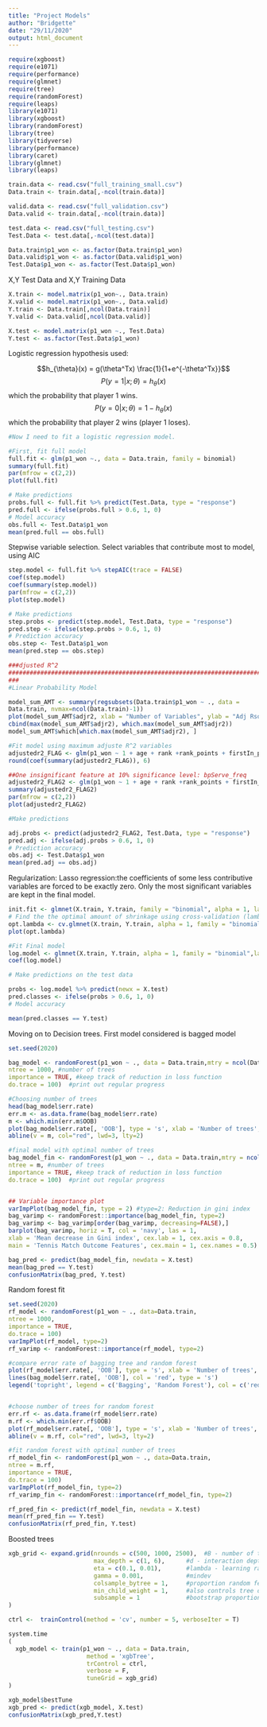---
title: "Project Models"
author: "Bridgette"
date: "29/11/2020"
output: html_document
---
```{r}

require(xgboost)
require(e1071)
require(performance)
require(glmnet)
require(tree)
require(randomForest)
require(leaps)
library(e1071)
library(xgboost)
library(randomForest)
library(tree)
library(tidyverse)
library(performance)
library(caret)
library(glmnet)
library(leaps)

train.data <- read.csv("full_training_small.csv")
Data.train <- train.data[,-ncol(train.data)]

valid.data <- read.csv("full_validation.csv")
Data.valid <- train.data[,-ncol(train.data)]

test.data <- read.csv("full_testing.csv")
Test.Data <- test.data[,-ncol(test.data)]

Data.train$p1_won <- as.factor(Data.train$p1_won)
Data.valid$p1_won <- as.factor(Data.valid$p1_won)
Test.Data$p1_won <- as.factor(Test.Data$p1_won)

```

X,Y Test Data and X,Y Training Data
```{r}
X.train <- model.matrix(p1_won~., Data.train)
X.valid <- model.matrix(p1_won~., Data.valid)
Y.train <- Data.train[,ncol(Data.train)]
Y.valid <- Data.valid[,ncol(Data.valid)]

X.test <- model.matrix(p1_won ~., Test.Data)
Y.test <- as.factor(Test.Data$p1_won)
```
Logistic regression
hypothesis used:

$$h_{\theta}(x) = g(\theta^Tx) \frac{1}{1+e^{-\theta^Tx}}$$
$$P(y=1|x;\theta) = h_\theta(x)$$ which the probability that player 1 wins.
$$P(y=0|x;\theta) = 1 - h_\theta(x)$$ which the probability that player 2 wins (player 1 loses).

```{r full regression model}
#Now I need to fit a logistic regression model.

#First, fit full model
full.fit <- glm(p1_won ~., data = Data.train, family = binomial)
summary(full.fit)
par(mfrow = c(2,2))
plot(full.fit)

# Make predictions
probs.full <- full.fit %>% predict(Test.Data, type = "response")
pred.full <- ifelse(probs.full > 0.6, 1, 0)
# Model accuracy
obs.full <- Test.Data$p1_won
mean(pred.full == obs.full)
```

Stepwise variable selection. Select variables that contribute most to model, using AIC

```{r, stepwise and adjusted r squared model}
step.model <- full.fit %>% stepAIC(trace = FALSE)
coef(step.model)
coef(summary(step.model))
par(mfrow = c(2,2))
plot(step.model)

# Make predictions
step.probs <- predict(step.model, Test.Data, type = "response")
pred.step <- ifelse(step.probs > 0.6, 1, 0)
# Prediction accuracy
obs.step <- Test.Data$p1_won
mean(pred.step == obs.step)

###djusted R^2
#############################################################################
###
#Linear Probability Model

model_sum_AMT <- summary(regsubsets(Data.train$p1_won ~ ., data =
Data.train, nvmax=ncol(Data.train)-1))
plot(model_sum_AMT$adjr2, xlab = "Number of Variables", ylab = "Adj Rsquared", main="P1 WON")
cbind(max(model_sum_AMT$adjr2), which.max(model_sum_AMT$adjr2))
model_sum_AMT$which[which.max(model_sum_AMT$adjr2), ]

#Fit model using maximum adjuste R^2 variables
adjustedr2_FLAG <- glm(p1_won ~ 1 + age + rank +rank_points + firstIn_prob + df_prob + firstRally + secondRally +serveAdv + bpLost_prob + bpServe_freq + rtnGmsWon_prob, family = binomial(link = "logit"), data = Data.valid)
round(coef(summary(adjustedr2_FLAG)), 6)

##One insignificant feature at 10% significance level: bpServe_freq
adjustedr2_FLAG2 <- glm(p1_won ~ 1 + age + rank +rank_points + firstIn_prob + df_prob + firstRally + secondRally +serveAdv + bpLost_prob +  rtnGmsWon_prob, family = binomial(link = "logit"), data = Data.valid)
summary(adjustedr2_FLAG2)
par(mfrow = c(2,2))
plot(adjustedr2_FLAG2)

#Make predictions

adj.probs <- predict(adjustedr2_FLAG2, Test.Data, type = "response")
pred.adj <- ifelse(adj.probs > 0.6, 1, 0)
# Prediction accuracy
obs.adj <- Test.Data$p1_won
mean(pred.adj == obs.adj)

```


Regularization: 
Lasso regression:the coefficients of some less contributive variables are forced to be exactly zero. Only the most significant variables are kept in the final model.
```{r lasso regression model}

init.fit <- glmnet(X.train, Y.train, family = "binomial", alpha = 1, lambda = NULL) #Lasso penalised
# Find the the optimal amount of shrinkage using cross-validation (lambda)
opt.lambda <- cv.glmnet(X.train, Y.train, alpha = 1, family = "binomial")
plot(opt.lambda)

#Fit Final model
log.model <- glmnet(X.train, Y.train, alpha = 1, family = "binomial",lambda = opt.lambda$lambda.min)
coef(log.model)

# Make predictions on the test data

probs <- log.model %>% predict(newx = X.test)
pred.classes <- ifelse(probs > 0.6, 1, 0)
# Model accuracy

mean(pred.classes == Y.test)

```

Moving on to Decision trees. First model considered is bagged model

```{r, bagged model}

set.seed(2020)

bag_model <- randomForest(p1_won ~ ., data = Data.train,mtry = ncol(Data.train) - 1, #for bagging, use all predictors
ntree = 1000, #number of trees
importance = TRUE, #keep track of reduction in loss function
do.trace = 100)  #print out regular progress

#Choosing number of trees
head(bag_model$err.rate)
err.m <- as.data.frame(bag_model$err.rate)
m <- which.min(err.m$OOB)
plot(bag_model$err.rate[, 'OOB'], type = 's', xlab = 'Number of trees', ylab = 'OOB error')
abline(v = m, col="red", lwd=3, lty=2)

#final model with optimal number of trees
bag_model_fin <- randomForest(p1_won ~ ., data = Data.train,mtry = ncol(Data.train) - 1, #for bagging, use all predictors
ntree = m, #number of trees
importance = TRUE, #keep track of reduction in loss function
do.trace = 100)  #print out regular progress


## Variable importance plot
varImpPlot(bag_model_fin, type = 2) #type=2: Reduction in gini index
bag_varimp <- randomForest::importance(bag_model_fin, type=2)
bag_varimp <- bag_varimp[order(bag_varimp, decreasing=FALSE),]
barplot(bag_varimp, horiz = T, col = 'navy', las = 1,
xlab = 'Mean decrease in Gini index', cex.lab = 1, cex.axis = 0.8,
main = 'Tennis Match Outcome Features', cex.main = 1, cex.names = 0.5)

bag_pred <- predict(bag_model_fin, newdata = X.test)
mean(bag_pred == Y.test)
confusionMatrix(bag_pred, Y.test)
```


Random forest fit

```{r Random Forest}
set.seed(2020)
rf_model <- randomForest(p1_won ~ ., data=Data.train,
ntree = 1000,
importance = TRUE,
do.trace = 100)
varImpPlot(rf_model, type=2)
rf_varimp <- randomForest::importance(rf_model, type=2)

#compare error rate of bagging tree and random forest
plot(rf_model$err.rate[, 'OOB'], type = 's', xlab = 'Number of trees', ylab = 'OOB error')
lines(bag_model$err.rate[, 'OOB'], col = 'red', type = 's')
legend('topright', legend = c('Bagging', 'Random Forest'), col = c('red', 'black'), lwd = 2)


#choose number of trees for random forest
err.rf <- as.data.frame(rf_model$err.rate)
m.rf <- which.min(err.rf$OOB)
plot(rf_model$err.rate[, 'OOB'], type = 's', xlab = 'Number of trees', ylab = 'OOB error')
abline(v = m.rf, col="red", lwd=3, lty=2)

#fit random forest with optimal number of trees
rf_model_fin <- randomForest(p1_won ~ ., data=Data.train,
ntree = m.rf,
importance = TRUE,
do.trace = 100)
varImpPlot(rf_model_fin, type=2)
rf_varimp_fin <- randomForest::importance(rf_model_fin, type=2)

rf_pred_fin <- predict(rf_model_fin, newdata = X.test)
mean(rf_pred_fin == Y.test)
confusionMatrix(rf_pred_fin, Y.test)
```


Boosted trees
```{r Boosting}

xgb_grid <- expand.grid(nrounds = c(500, 1000, 2500),  #B - number of trees
                        max_depth = c(1, 6),      #d - interaction depth
                        eta = c(0.1, 0.01),       #lambda - learning rate
                        gamma = 0.001,            #mindev
                        colsample_bytree = 1,     #proportion random features per tree
                        min_child_weight = 1,     #also controls tree depth
                        subsample = 1             #bootstrap proportion
)

ctrl <-  trainControl(method = 'cv', number = 5, verboseIter = T)

system.time
(
  xgb_model <- train(p1_won ~ ., data = Data.train,
                      method = 'xgbTree',
                      trControl = ctrl,
                      verbose = F,
                      tuneGrid = xgb_grid)
)

xgb_model$bestTune
xgb_pred <- predict(xgb_model, X.test)
confusionMatrix(xgb_pred,Y.test)
```